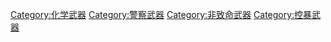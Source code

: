{{noteTA|1=zh-hans:控暴;zh-hant:鎮暴}}
{{Cat main|控暴剂}}
{{Commons cat|Riot control agents}}

[[Category:化学武器|Category:化学武器]]
[[Category:警察武器|Category:警察武器]]
[[Category:非致命武器|Category:非致命武器]]
[[Category:控暴武器|Category:控暴武器]]